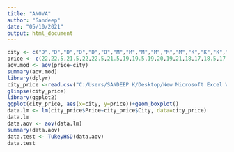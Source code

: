 ---
title: "ANOVA"
author: "Sandeep"
date: "05/10/2021"
output: html_document
---

```{r setup, include=FALSE}
city <- c("D","D","D","D","D","D","M","M","M","M","M","M","K","K","K","K","K","K","C","C","C","C","C","C")
price <- c(22,22.5,21.5,22,22.5,21.5,19,19.5,19,20,19,21,18,17,18.5,17,18.5,17,21,20,21.5,20,21,20)
aov.mod <- aov(price~city)
summary(aov.mod)
library(dplyr)
city_price <-read.csv("C:/Users/SANDEEP K/Desktop/New Microsoft Excel Worksheet.csv") 
glimpse(city_price)
library(ggplot2)
ggplot(city_price, aes(x=city, y=price))+geom_boxplot()
data.lm <- lm(city_price$Price~city_price$City, data=city_price)
data.lm
data.aov <- aov(data.lm)
summary(data.aov)
data.test <- TukeyHSD(data.aov)
data.test

```

